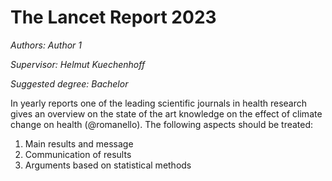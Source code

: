 # The Lancet Report 2023    {#he1}

*Authors: Author 1*

*Supervisor: Helmut Kuechenhoff*

*Suggested degree: Bachelor* 

In yearly reports one of the leading scientific journals in health research 
gives an overview on the state of the art knowledge on the effect of climate 
change on health (@romanello).  The following aspects should be treated: 

#. Main results and message 
#.  Communication of results 
#. Arguments based on statistical methods 

